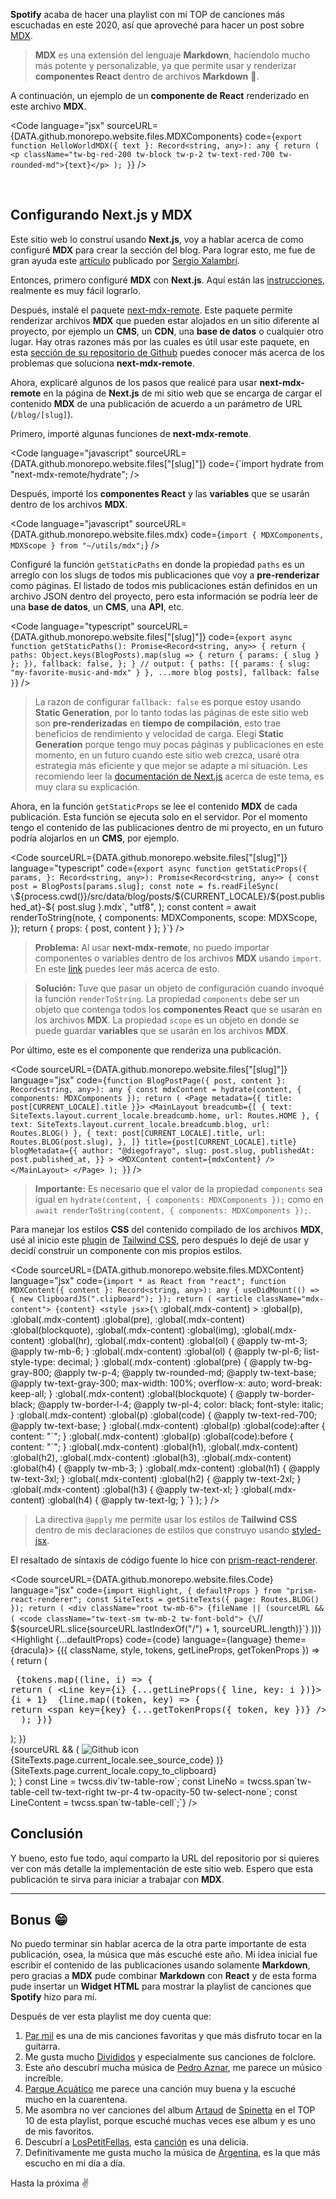 **Spotify** acaba de hacer una playlist con mi TOP de canciones más escuchadas en este 2020, así que aproveché para hacer un post sobre [MDX](https://mdxjs.com/).

> **MDX** es una extensión del lenguaje **Markdown**, haciendolo mucho más potente y personalizable, ya que permite usar y renderizar **componentes React** dentro de archivos **Markdown** 🤯.

A continuación, un ejemplo de un **componente de React** renderizado en este archivo **MDX**.

<HelloWorldMDX text="Hola, soy un componente React que usa Tailwind CSS para sus estilos" />

<Code
  language="jsx"
  sourceURL={DATA.github.monorepo.website.files.MDXComponents}
  code={`export function HelloWorldMDX({ text }: Record<string, any>): any {
  return (
    <p className="tw-bg-red-200 tw-block tw-p-2 tw-text-red-700 tw-rounded-md">{text}</p>
  );
}`}
/>

<br />

## Configurando Next.js y MDX

Este sitio web lo construí usando **Next.js**, voy a hablar acerca de como configuré **MDX** para crear la sección del blog. Para lograr esto, me fue de gran ayuda este [artículo](https://sergiodxa.com/articles/using-mdx-with-remote-content) publicado por [Sergio Xalambrí](https://twitter.com/sergiodxa).

Entonces, primero configuré **MDX** con **Next.js**. Aquí están las [instrucciones](https://mdxjs.com/getting-started/next), realmente es muy fácil lograrlo.

Después, instalé el paquete [next-mdx-remote](https://github.com/hashicorp/next-mdx-remote). Este paquete permite renderizar archivos **MDX** que pueden estar alojados en un sitio diferente al proyecto, por ejemplo un **CMS**, un **CDN**, una **base de datos** o cualquier otro lugar. Hay otras razones más por las cuales es útil usar este paquete, en esta [sección de su repositorio de Github](https://github.com/hashicorp/next-mdx-remote#background--theory) puedes conocer más acerca de los problemas que soluciona **next-mdx-remote**.

Ahora, explicaré algunos de los pasos que realicé para usar **next-mdx-remote** en la página de **Next.js** de mi sitio web que se encarga de cargar el contenido **MDX** de una publicación de acuerdo a un parámetro de URL (`/blog/[slug]`).

Primero, importé algunas funciones de **next-mdx-remote**.

<Code
  language="javascript"
  sourceURL={DATA.github.monorepo.website.files["[slug]"]}
  code={`import hydrate from "next-mdx-remote/hydrate";
/>

Después, importé los **componentes React** y las **variables** que se usarán dentro de los archivos **MDX**.

<Code
  language="javascript"
  sourceURL={DATA.github.monorepo.website.files.mdx}
  code={`import { MDXComponents, MDXScope } from "~/utils/mdx";`}
/>

Configuré la función `getStaticPaths` en donde la propiedad `paths` es un arreglo con los slugs de todos mis publicaciones que voy a **pre-renderizar** como páginas. El listado de todos mis publicaciones están definidos en un archivo <Link href={DATA.github.monorepo.website.files.posts}>JSON</Link> dentro del proyecto, pero esta información se podría leer de una **base de datos**, un **CMS**, una **API**, etc.

<Code
  language="typescript"
  sourceURL={DATA.github.monorepo.website.files["[slug]"]}
  code={`export async function getStaticPaths(): Promise<Record<string, any>> {
  return {
    paths: Object.keys(BlogPosts).map(slug => {
      return { params: { slug } };
    }),
    fallback: false,
  };
}
// output: { paths: [{ params: { slug: "my-favorite-music-and-mdx" } }, ...more blog posts], fallback: false }`}
/>

> La razon de configurar `fallback: false` es porque estoy usando **Static Generation**, por lo tanto todas las páginas de este sitio web son **pre-renderizadas** en **tiempo de compilación**, esto trae beneficios de rendimiento y velocidad de carga. Elegí **Static Generation** porque tengo muy pocas páginas y publicaciones en este momento, en un futuro cuando este sitio web crezca, usaré otra estrategia más eficiente y que mejor se adapte a mi situación. Les recomiendo leer la [documentación de Next.js](https://nextjs.org/docs/basic-features/data-fetching) acerca de este tema, es muy clara su explicación.

Ahora, en la función `getStaticProps` se lee el contenido **MDX** de cada publicación. Esta función se ejecuta solo en el servidor. Por el momento tengo el contenido de las publicaciones dentro de mi proyecto, en un futuro podría alojarlos en un **CMS**, por ejemplo.

<Code
  sourceURL={DATA.github.monorepo.website.files["[slug]"]}
  language="typescript"
  code={`export async function getStaticProps({
  params,
}: Record<string, any>): Promise<Record<string, any>> {
  const post = BlogPosts[params.slug];
  const note = fs.readFileSync(
    \`\${process.cwd()}/src/data/blog/posts/\${CURRENT_LOCALE}/\${post.published_at}-\${
      post.slug
    }.mdx\`,
    "utf8",
  );
  const content = await renderToString(note, {
    components: MDXComponents,
    scope: MDXScope,
  });
  return { props: { post, content } };
}`}
/>

> **Problema:** Al usar **next-mdx-remote**, no puedo importar componentes o variables dentro de los archivos **MDX** usando `import`. En este [link](https://github.com/hashicorp/next-mdx-remote#caveats) puedes leer más acerca de esto.

> **Solución:** Tuve que pasar un objeto de configuración cuando invoqué la función `renderToString`. La propiedad `components` debe ser un objeto que contenga todos los **componentes React** que se usarán en los archivos **MDX**. La propiedad `scope` es un objeto en donde se puede guardar **variables** que se usarán en los archivos **MDX**.

Por último, este es el componente que renderiza una publicación.

<Code
  sourceURL={DATA.github.monorepo.website.files["[slug]"]}
  language="jsx"
  code={`function BlogPostPage({ post, content }: Record<string, any>): any {
  const mdxContent = hydrate(content, { components: MDXComponents });
  return (
    <Page metadata={{ title: post[CURRENT_LOCALE].title }}>
      <MainLayout
        breadcumb={[
          { text: SiteTexts.layout.current_locale.breadcumb.home, url: Routes.HOME },
          { text: SiteTexts.layout.current_locale.breadcumb.blog, url: Routes.BLOG() },
          {
            text: post[CURRENT_LOCALE].title,
            url: Routes.BLOG(post.slug),
          },
        ]}
        title={post[CURRENT_LOCALE].title}
        blogMetadata={{
          author: "@diegofrayo",
          slug: post.slug,
          publishedAt: post.published_at,
        }}
      >
        <MDXContent content={mdxContent} />
      </MainLayout>
    </Page>
  );
}`}
/>

> **Importante:** Es necesario que el valor de la propiedad `components` sea igual en `hydrate(content, { components: MDXComponents });` como en `await renderToString(content, { components: MDXComponents });`.

Para manejar los estilos **CSS** del contenido compilado de los archivos **MDX**, usé al inicio este [plugin](https://tailwindcss.com/docs/typography-plugin) de [Tailwind CSS](https://tailwindcss.com), pero después lo dejé de usar y decidí construir un componente con mis propios estilos.

<Code
  sourceURL={DATA.github.monorepo.website.files.MDXContent}
  language="jsx"
  code={`import * as React from "react";
function MDXContent({ content }: Record<string, any>): any {
  useDidMount(() => {
    new ClipboardJS(".clipboard");
  });
  return (
    <article className="mdx-content">
      {content}
      <style jsx>{\`
        :global(.mdx-content) > :global(p),
        :global(.mdx-content) :global(pre),
        :global(.mdx-content) :global(blockquote),
        :global(.mdx-content) :global(img),
        :global(.mdx-content) :global(hr),
        :global(.mdx-content) :global(ol) {
          @apply tw-mt-3;
          @apply tw-mb-6;
        }
        :global(.mdx-content) :global(ol) {
          @apply tw-pl-6;
          list-style-type: decimal;
        }
        :global(.mdx-content) :global(pre) {
          @apply tw-bg-gray-800;
          @apply tw-p-4;
          @apply tw-rounded-md;
          @apply tw-text-base;
          @apply tw-text-gray-300;
          max-width: 100%;
          overflow-x: auto;
          word-break: keep-all;
        }
        :global(.mdx-content) :global(blockquote) {
          @apply tw-border-black;
          @apply tw-border-l-4;
          @apply tw-pl-4;
          color: black;
          font-style: italic;
        }
        :global(.mdx-content) :global(p) :global(code) {
          @apply tw-text-red-700;
          @apply tw-text-base;
        }
        :global(.mdx-content) :global(p) :global(code):after {
          content: "\`";
        }
        :global(.mdx-content) :global(p) :global(code):before {
          content: "\`";
        }
        :global(.mdx-content) :global(h1),
        :global(.mdx-content) :global(h2),
        :global(.mdx-content) :global(h3),
        :global(.mdx-content) :global(h4) {
          @apply tw-mb-3;
        }
        :global(.mdx-content) :global(h1) {
          @apply tw-text-3xl;
        }
        :global(.mdx-content) :global(h2) {
          @apply tw-text-2xl;
        }
        :global(.mdx-content) :global(h3) {
          @apply tw-text-xl;
        }
        :global(.mdx-content) :global(h4) {
          @apply tw-text-lg;
        }
      \`}</style>
    </article>
  );
}
/>

> La directiva `@apply` me permite usar los estilos de **Tailwind CSS** dentro de mis declaraciones de estilos que construyo usando [styled-jsx](https://github.com/vercel/styled-jsx).

El resaltado de síntaxis de código fuente lo hice con [prism-react-renderer](https://github.com/FormidableLabs/prism-react-renderer).

<Code
  sourceURL={DATA.github.monorepo.website.files.Code}
  language="jsx"
  code={`import Highlight, { defaultProps } from "prism-react-renderer";
  const SiteTexts = getSiteTexts({ page: Routes.BLOG() });
  return (
    <div className="root tw-mb-6">
      {fileName ||
        (sourceURL && (
          <code className="tw-text-sm tw-mb-2 tw-font-bold">
            {\`// \${sourceURL.slice(sourceURL.lastIndexOf("/") + 1, sourceURL.length)}\`}
          </code>
        ))}
      <Highlight {...defaultProps} code={code} language={language} theme={dracula}>
        {({ className, style, tokens, getLineProps, getTokenProps }) => {
          return (
            <pre className={className} style={style}>
              {tokens.map((line, i) => {
                return (
                  <Line key={i} {...getLineProps({ line, key: i })}>
                    <LineNo>{i + 1}</LineNo>
                    <LineContent>
                      {line.map((token, key) => {
                        return <span key={key} {...getTokenProps({ token, key })} />;
                      })}
                    </LineContent>
                  </Line>
                );
              })}
            </pre>
          );
        }}
      </Highlight>
      <div className="tw-text-right">
        {sourceURL && (
          <Link className="tw-block sm:tw-inline-block sm:tw-mr-4" href={sourceURL}>
            <Image
              src="/static/images/icons/github.svg"
              alt="Github icon"
              className="tw-h-3 tw-w-3 tw-inline-block tw-align-middle tw-mr-1"
            />
            <span className="tw-inline-block tw-text-sm">
              {SiteTexts.page.current_locale.see_source_code}
            </span>
          </Link>
        )}
        <Link
          data-clipboard-text={code}
          className="clipboard tw-block sm:tw-inline-block tw-text-sm  tw-mt-1 sm:tw-mt-0 tw-no-underline"
          role="button"
        >
          {SiteTexts.page.current_locale.copy_to_clipboard}
        </Link>
      </div>
      <style jsx>{\`
        .root pre,
        .root img {
          @apply tw-my-0;
        }
      \`}</style>
    </div>
  );
}
const Line = twcss.div\`tw-table-row\`;
const LineNo = twcss.span\`tw-table-cell tw-text-right tw-pr-4 tw-opacity-50 tw-select-none\`;
const LineContent = twcss.span\`tw-table-cell\`;`}
/>

## Conclusión

Y bueno, esto fue todo, aquí comparto la URL del repositorio por si quieres ver con más detalle la implementación de este sitio web. Espero que esta publicación te sirva para iniciar a trabajar con **MDX**.

<GithubRepo
  name={DATA.github.monorepo.website.name}
  url={DATA.github.monorepo.website.url}
  description={DATA.github.monorepo.website.description}
/>

---

## Bonus 😁

No puedo terminar sin hablar acerca de la otra parte importante de esta publicación, osea, la música que más escuché este año. Mi idea inicial fue escribir el contenido de las publicaciones usando solamente **Markdown**, pero gracias a **MDX** pude combinar **Markdown** con **React** y de esta forma pude insertar un **Widget HTML** para mostrar la playlist de canciones que **Spotify** hizo para mí.

<SpotifyPlaylist />

Después de ver esta playlist me doy cuenta que:

1. [Par mil](https://www.youtube.com/watch?v=Gd37vIRhqSA) es una de mis canciones favoritas y que más disfruto tocar en la guitarra.
1. Me gusta mucho [Divididos](https://www.youtube.com/watch?v=7OlzxfSKjtI) y especialmente sus canciones de folclore.
1. Este año descubrí mucha música de [Pedro Aznar](https://www.youtube.com/watch?v=MDSxcA389DE), me parece un músico increíble.
1. [Parque Acuático](https://www.youtube.com/watch?v=Ffkl2rOQEMg) me parece una canción muy buena y la escuché mucho en la cuarentena.
1. Me asombra no ver canciones del album [Artaud](https://www.youtube.com/watch?v=Tk23kQRFWcw&list=PLL0BXIloA_5y3uX2UO0ktpQtUcuc2zGj-) de [Spinetta](https://www.youtube.com/watch?v=hEL2AgzRmjc) en el TOP 10 de esta playlist, porque escuché muchas veces ese album y es uno de mis favoritos.
1. Descubrí a [LosPetitFellas](https://www.youtube.com/watch?v=u9zWGJ-xNlE), esta [canción](https://www.youtube.com/watch?v=iX2kyzuJ4ck) es una delicia.
1. Definitivamente me gusta mucho la música de [Argentina](https://www.youtube.com/watch?v=7YIkurDaHpc), es la que más escucho en mi día a día.

Hasta la próxima ✌️
